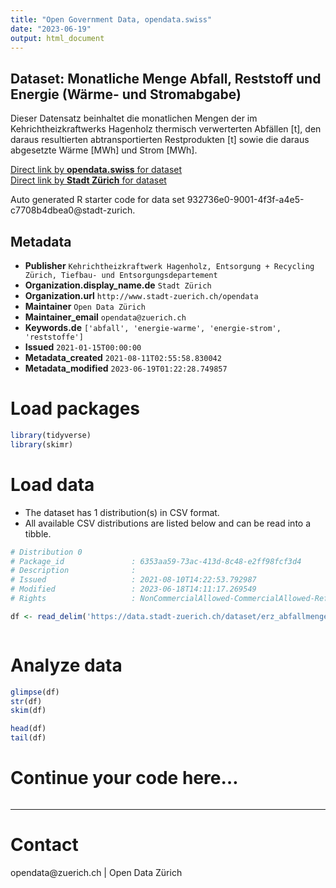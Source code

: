 ```yaml
---
title: "Open Government Data, opendata.swiss"
date: "2023-06-19"
output: html_document
---
```


## Dataset: Monatliche Menge Abfall, Reststoff und Energie (Wärme- und Stromabgabe)

Dieser Datensatz beinhaltet die monatlichen Mengen der im Kehrichtheizkraftwerks Hagenholz thermisch verwerterten Abfällen [t], den daraus resultierten abtransportierten Restprodukten [t] sowie die daraus abgesetzte Wärme [MWh] und Strom [MWh]. 

[Direct link by **opendata.swiss** for dataset](https://opendata.swiss/de/dataset/monatliche-menge-abfall-restoff-und-energie-warme-und-stromabgabe)<br>
[Direct link by **Stadt Zürich** for dataset](https://data.stadt-zuerich.ch/dataset/erz_abfallmenge_energie_khkw)

Auto generated R starter code for data set 932736e0-9001-4f3f-a4e5-c7708b4dbea0@stadt-zurich.

## Metadata

- **Publisher** `Kehrichtheizkraftwerk Hagenholz, Entsorgung + Recycling Zürich, Tiefbau- und Entsorgungsdepartement`
- **Organization.display_name.de** `Stadt Zürich`
- **Organization.url** `http://www.stadt-zuerich.ch/opendata`
- **Maintainer** `Open Data Zürich`
- **Maintainer_email** `opendata@zuerich.ch`
- **Keywords.de** `['abfall', 'energie-warme', 'energie-strom', 'reststoffe']`
- **Issued** `2021-01-15T00:00:00`
- **Metadata_created** `2021-08-11T02:55:58.830042`
- **Metadata_modified** `2023-06-19T01:22:28.749857`


# Load packages

```r

library(tidyverse)
library(skimr)

```

# Load data

-   The dataset has 1 distribution(s) in CSV format.
-   All available CSV distributions are listed below and can be read into a tibble.

```r

# Distribution 0
# Package_id               : 6353aa59-73ac-413d-8c48-e2ff98fcf3d4
# Description              : 
# Issued                   : 2021-08-10T14:22:53.792987
# Modified                 : 2023-06-18T14:11:17.269549
# Rights                   : NonCommercialAllowed-CommercialAllowed-ReferenceNotRequired

df <- read_delim('https://data.stadt-zuerich.ch/dataset/erz_abfallmenge_energie_khkw/download/abfallmenge_energie_khkw.csv')



```

# Analyze data

```r

glimpse(df)
str(df)
skim(df)

head(df)
tail(df)

```

# Continue your code here...

```r

```

------------------------------------------------------------------------

# Contact

opendata@zuerich.ch | Open Data Zürich
